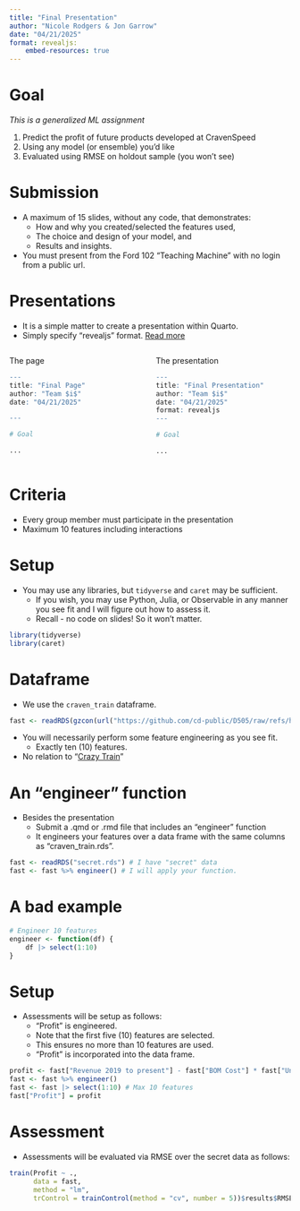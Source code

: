 ```yaml
---
title: "Final Presentation"
author: "Nicole Rodgers & Jon Garrow"
date: "04/21/2025"
format: revealjs:
    embed-resources: true
---
```


# Goal

*This is a generalized ML assignment*

1. Predict the profit of future products developed at CravenSpeed
2. Using any model (or ensemble) you'd like
3. Evaluated using RMSE on holdout sample (you won't see)

# Submission

- A maximum of 15 slides, without any code, that demonstrates:
    - How and why you created/selected the features used,
    - The choice and design of your model, and
    - Results and insights.
- You must present from the Ford 102 "Teaching Machine" with no login from a public url.

# Presentations

- It is a simple matter to create a presentation within Quarto.
- Simply specify "revealjs" format. [Read more](https://quarto.org/docs/reference/formats/presentations/revealjs.html)

::::{.columns}

:::{.column width="50%"}

The page
```.r
---
title: "Final Page"
author: "Team $i$"
date: "04/21/2025"

---

# Goal

...
```

:::

:::{.column width="50%"}

The presentation
```.r
---
title: "Final Presentation"
author: "Team $i$"
date: "04/21/2025"
format: revealjs
---

# Goal

...
```

:::

::::

# Criteria

- Every group member must participate in the presentation
- Maximum 10 features including interactions

# Setup

- You may use any libraries, but `tidyverse` and `caret` may be sufficient.
    - If you wish, you may use Python, Julia, or Observable in any manner you see fit and I will figure out how to assess it.
    - Recall - no code on slides! So it won't matter.

```.r
library(tidyverse)
library(caret)
```

# Dataframe

- We use the `craven_train` dataframe.

```.r
fast <- readRDS(gzcon(url("https://github.com/cd-public/D505/raw/refs/heads/master/dat/craven_train.rds")))
```

- You will necessarily perform some feature engineering as you see fit.
    - Exactly ten (10) features.
- No relation to "[Crazy Train](https://www.youtube.com/watch?v=tMDFv5m18Pw)"

# An "engineer" function

- Besides the presentation
    - Submit a .qmd or .rmd file that includes an "engineer" function
    - It engineers your features over a data frame with the same columns as "craven_train.rds".

```.r
fast <- readRDS("secret.rds") # I have "secret" data
fast <- fast %>% engineer() # I will apply your function.
```

# A bad example

```.r
# Engineer 10 features
engineer <- function(df) {
    df |> select(1:10)
}
```

# Setup

- Assessments will be setup as follows:
    - "Profit" is engineered.
    - Note that the first five (10) features are selected.
    - This ensures no more than 10 features are used.
    - "Profit" is incorporated into the data frame.

```.r
profit <- fast["Revenue 2019 to present"] - fast["BOM Cost"] * fast["Units Sold"]
fast <- fast %>% engineer()
fast <- fast |> select(1:10) # Max 10 features
fast["Profit"] = profit
```

# Assessment

- Assessments will be evaluated via RMSE over the secret data as follows:

```.r
train(Profit ~ .,
      data = fast, 
      method = "lm",
      trControl = trainControl(method = "cv", number = 5))$results$RMSE
```
